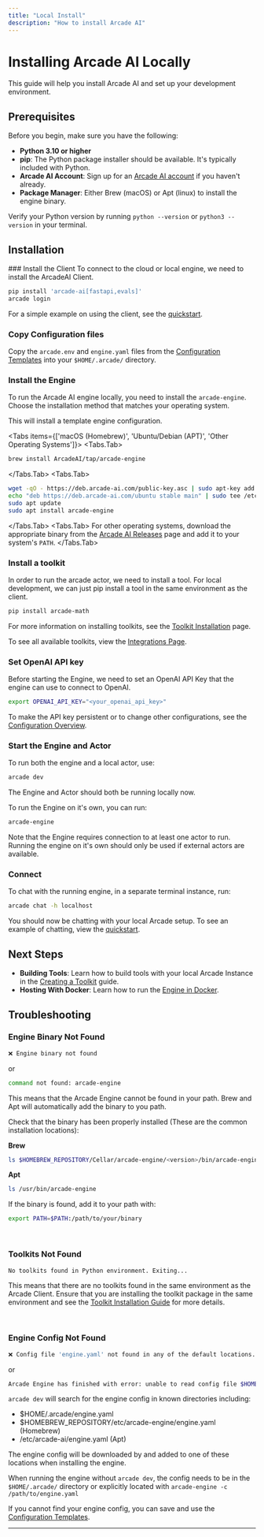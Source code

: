 ```yaml
---
title: "Local Install"
description: "How to install Arcade AI"
---
```



# Installing Arcade AI Locally

This guide will help you install Arcade AI and set up your development environment.


## Prerequisites

Before you begin, make sure you have the following:

- **Python 3.10 or higher**
- **pip**: The Python package installer should be available. It's typically included with Python.
- **Arcade AI Account**: Sign up for an [Arcade AI account](https://arcade-ai.com/signup) if you haven't already.
- **Package Manager**: Either Brew (macOS) or Apt (linux) to install the engine binary.

Verify your Python version by running `python --version` or `python3 --version` in your terminal.

## Installation

<Steps>
### Install the Client
To connect to the cloud or local engine, we need to install the ArcadeAI Client.

```bash
pip install 'arcade-ai[fastapi,evals]'
arcade login
```
For a simple example on using the client, see the [quickstart](/home/quickstart).

### Copy Configuration files
Copy the `arcade.env` and `engine.yaml` files from the [Configuration Templates](/home/configure/templates) into your `$HOME/.arcade/` directory.


### Install the Engine
To run the Arcade AI engine locally, you need to install the `arcade-engine`. Choose the installation method that matches your operating system.

This will install a template engine configuration.

<Tabs items={['macOS (Homebrew)', 'Ubuntu/Debian (APT)', 'Other Operating Systems']}>
  <Tabs.Tab>
  ```bash
  brew install ArcadeAI/tap/arcade-engine
  ```
  </Tabs.Tab>
  <Tabs.Tab>
  ```bash
  wget -qO - https://deb.arcade-ai.com/public-key.asc | sudo apt-key add -
  echo "deb https://deb.arcade-ai.com/ubuntu stable main" | sudo tee /etc/apt/sources.list.d/arcade-ai.list
  sudo apt update
  sudo apt install arcade-engine
  ```
  </Tabs.Tab>
  <Tabs.Tab>
  For other operating systems, download the appropriate binary from the [Arcade AI Releases](https://arcade-ai.com/releases) page and add it to your system's `PATH`.
  </Tabs.Tab>
</Tabs>

### Install a toolkit
In order to run the arcade actor, we need to install a tool. For local development, we can just pip install a tool in the same environment as the client.
```bash
pip install arcade-math
```

For more information on installing toolkits, see the [Toolkit Installation](/home/install/toolkits) page.

To see all available toolkits, view the [Integrations Page](/integrations#toolkits).

### Set OpenAI API key
Before starting the Engine, we need to set an OpenAI API Key that the engine can use to connect to OpenAI.
```bash
export OPENAI_API_KEY="<your_openai_api_key>"
```
To make the API key persistent or to change other configurations, see the [Configuration Overview](/home/configure/overview).

### Start the Engine and Actor
To run both the engine and a local actor, use:
```bash
arcade dev
```
The Engine and Actor should both be running locally now.


To run the Engine on it's own, you can run:
```bash
arcade-engine
```
Note that the Engine requires connection to at least one actor to run. Running the engine on it's own should only be used
if external actors are available.


### Connect

To chat with the running engine, in a separate terminal instance, run:
```bash
arcade chat -h localhost
```

You should now be chatting with your local Arcade setup. To see an example of chatting, view the [quickstart](/home/quickstart).
</Steps>

## Next Steps

- **Building Tools**: Learn how to build tools with your local Arcade Instance in the [Creating a Toolkit](/home/build-tools/create-a-toolkit) guide.
- **Hosting With Docker**: Learn how to run the [Engine in Docker](/home/install/docker).

## Troubleshooting

### Engine Binary Not Found
```bash
❌ Engine binary not found
```
or
```bash
command not found: arcade-engine
```

This means that the Arcade Engine cannot be found in your path. Brew and Apt will automatically add the binary to you path.

Check that the binary has been properly installed (These are the common installation locations):

**Brew**
```bash
ls $HOMEBREW_REPOSITORY/Cellar/arcade-engine/<version>/bin/arcade-engine
```

**Apt**
```bash
ls /usr/bin/arcade-engine
```

If the binary is found, add it to your path with:
```bash
export PATH=$PATH:/path/to/your/binary
```
<br/>

### Toolkits Not Found
```bash
No toolkits found in Python environment. Exiting...
```
This means that there are no toolkits found in the same environment as the Arcade Client. Ensure that you are installing the toolkit package in the same environment
and see the [Toolkit Installation Guide](/home/install/toolkits) for more details.

<br/>

### Engine Config Not Found
```bash
❌ Config file 'engine.yaml' not found in any of the default locations.
```
or
```bash
Arcade Engine has finished with error: unable to read config file $HOME/.arcade/engine.yaml: open $HOME/.arcade/engine.yaml: no such file or directory
```

`arcade dev` will search for the engine config in known directories including:
- $HOME/.arcade/engine.yaml
- $HOMEBREW_REPOSITORY/etc/arcade-engine/engine.yaml (Homebrew)
- /etc/arcade-ai/engine.yaml (Apt)

The engine config will be downloaded by and added to one of these locations when installing the engine.

When running the engine without `arcade dev`, the config needs to be in the `$HOME/.arcade/` directory or explicitly located with `arcade-engine -c /path/to/engine.yaml`

If you cannot find your engine config, you can save and use the [Configuration Templates](/home/configure/templates).



---

